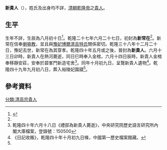 '''新貴人'''（{{bd|？|| 1775年7月10日}}），姓氏及出身均不詳，[[清朝|清朝]][[乾隆帝|乾隆帝]]之[[貴人|貴人]]。

==生平==
生年不詳，生辰為八月初十日<ref name=a>{{cite book |author1=-{于}-善浦 |title=清代帝后的歸宿 |date=2006 |publisher=紫禁城出版社}}</ref>。乾隆二十七年六月二十七日，初封為'''新常在'''<ref name=a/>。新常在信奉[[喇嘛教|喇嘛教]]，並且與[[豫妃_(乾隆帝)|豫妃博爾濟吉特氏]]關係密切。乾隆三十八年十二月二十日，豫妃去世，新常在為其穿孝。乾隆四十年五月或之後，晉封為'''新貴人'''。六月十三日卯時，新貴人在熱河薨逝，同日巳時奉入金棺，六月十四日辰時，新貴人金棺奉移靜安莊，安奉於碧峯門新造宅舍<ref>乾隆四十年六月十八日《禮部為新貴人薨逝》，中央研究院歷史語言研究所內閣大庫檔案，登錄號：150500</ref>。同年十月初九日，呈覽新貴人遺物<ref>《日記收賬》，乾隆四十年十月初九日條，中國第一歷史檔案館藏。</ref>。乾隆四十九年九月初八日，葬入裕陵妃園寢<ref name=a/>。

==參考資料==
{{Reflist}}

{{清高宗皇室}}
{{清朝人物小作品}}

[[分類:清高宗貴人|分類:清高宗貴人]]